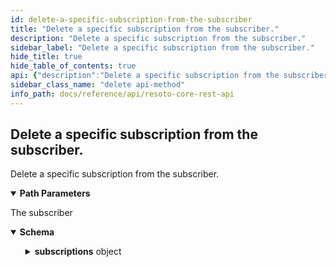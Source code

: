 ```yaml
---
id: delete-a-specific-subscription-from-the-subscriber
title: "Delete a specific subscription from the subscriber."
description: "Delete a specific subscription from the subscriber."
sidebar_label: "Delete a specific subscription from the subscriber."
hide_title: true
hide_table_of_contents: true
api: {"description":"Delete a specific subscription from the subscriber.","tags":["subscriptions"],"parameters":[{"name":"subscriber_id","in":"path","description":"The identifier of the subscriber","required":true,"schema":{"type":"string"}},{"name":"event_type","in":"path","description":"The action event type.","required":true,"schema":{"type":"string"}}],"responses":{"200":{"description":"The subscriber","content":{"application/json":{"schema":{"description":"A subscriber has a unique name and a list of subscriptions","type":"object","properties":{"id":{"type":"string","description":"The identifier of this subscriber"},"subscriptions":{"type":"object","description":"The dictionary of subscriptions, where the key is the message type","additionalProperties":{"description":"The definition of an action subscription","type":"object","properties":{"message_type":{"type":"string","description":"The name of the action to listen to"},"wait_for_completion":{"type":"boolean","description":"If an action is sent to this subscriber, the event sender should wait until this\nsubscriber has processed the message and send a done message.\nThis is the expected behaviour of every actor and defaults to true.\n","default":true},"timeout":{"type":"number","description":"This is the duration in seconds this subscriber has time to execute the action.\nAfter this time the sender assumes a failure and rejects the result of this actor.\n","default":60}}}}}}}}}},"method":"delete","path":"/subscriber/{subscriber_id}/{event_type}","servers":[{"url":"https://localhost:8900"}],"info":{"title":"Resoto Core REST API","version":"V1"},"postman":{"name":"Delete a specific subscription from the subscriber.","description":{"content":"Delete a specific subscription from the subscriber.","type":"text/plain"},"url":{"path":["subscriber",":subscriber_id",":event_type"],"host":["{{baseUrl}}"],"query":[],"variable":[{"disabled":false,"description":{"content":"(Required) The identifier of the subscriber","type":"text/plain"},"type":"any","value":"","key":"subscriber_id"},{"disabled":false,"description":{"content":"(Required) The action event type.","type":"text/plain"},"type":"any","value":"","key":"event_type"}]},"header":[{"key":"Accept","value":"application/json"}],"method":"DELETE"}}
sidebar_class_name: "delete api-method"
info_path: docs/reference/api/resoto-core-rest-api
---
```



## Delete a specific subscription from the subscriber.

Delete a specific subscription from the subscriber.

<details style={{"marginBottom":"1rem"}} data-collapsed={false} open={true}><summary style={{}}><strong>Path Parameters</strong></summary><div><ul><ParamsItem className={"paramsItem"} param={{"name":"subscriber_id","in":"path","description":"The identifier of the subscriber","required":true,"schema":{"type":"string"}}}></ParamsItem><ParamsItem className={"paramsItem"} param={{"name":"event_type","in":"path","description":"The action event type.","required":true,"schema":{"type":"string"}}}></ParamsItem></ul></div></details><div><ApiTabs><TabItem label={"200"} value={"200"}><div>

The subscriber

</div><div><MimeTabs schemaType={"response"}><TabItem label={"application/json"} value={"application/json"}><SchemaTabs><TabItem label={"Schema"} value={"Schema"}><details style={{}} data-collapsed={false} open={true}><summary style={{"textAlign":"left"}}><strong>Schema</strong></summary><div style={{"textAlign":"left","marginLeft":"1rem"}}></div><ul style={{"marginLeft":"1rem"}}><SchemaItem collapsible={false} name={"id"} required={false} schemaDescription={"The identifier of this subscriber"} schemaName={"string"} qualifierMessage={undefined} defaultValue={undefined}></SchemaItem><SchemaItem collapsible={true} className={"schemaItem"}><details style={{}}><summary style={{}}><strong>subscriptions</strong><span style={{"opacity":"0.6"}}> object</span></summary><div style={{"marginLeft":"1rem"}}><div style={{"marginTop":".5rem","marginBottom":".5rem"}}>

The dictionary of subscriptions, where the key is the message type

</div><li><div><code>property name*</code><span style={{"opacity":"0.6"}}> object</span></div></li></div></details></SchemaItem></ul></details></TabItem><TabItem label={"Example (from schema)"} value={"Example (from schema)"}><ResponseSamples responseExample={"{\n  \"id\": \"string\",\n  \"subscriptions\": {}\n}"} language={"json"}></ResponseSamples></TabItem></SchemaTabs></TabItem></MimeTabs></div></TabItem></ApiTabs></div>

